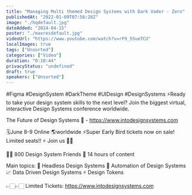 ```yaml
---
title: "Managing Multi themed Design Systems with Dark Vader - Zero"
publishedAt: "2022-01-09T07:56:28Z"
image: "./hqdefault.jpg"
dateAdded: "2024-04-15"
poster: "./maxresdefault.jpg"
videoUrl: "https://www.youtube.com/watch?v=rF9_5SueTCU"
localImages: true
tags: ["Unsorted"]
categories: ["Video"]
duration: "0:10:44"
privacyStatus: "undefined"
draft: true
speakers: ["Unsorted"]
---
```

#Figma #DesignSystem #DarkTheme #UIDesign #DesignSystems
⚡️Ready to take your design system skills to the next level? 
Join the biggest virtual, interactive Design Systems conference worldwide.

The Future of Design Systems 🚀 - https://www.intodesignsystems.com

🗓️June 8-9 Online 🌎worldwide
⚡️Super Early Bird tickets now on sale! Limited seats!! ⚡️
Join us 🙌🏻

👋🏻 800 Design System Friends
🎨 14 hours of content

Main topics:
🎨 Headless Design Systems
🤖 Automation of Design Systems
📈 Data Driven Design Systems
⚡️ Design Tokens

👉🏻👉🏻 Limited Tickets: https://www.intodesignsystems.com
